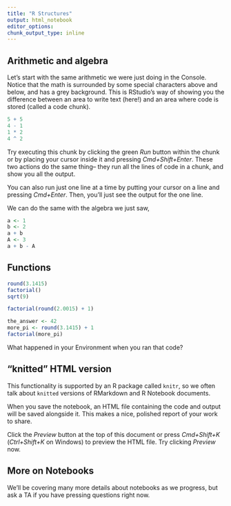 ```yaml
---
title: "R Structures"
output: html_notebook
editor_options: 
chunk_output_type: inline
---
```


## Arithmetic and algebra

Let's start with the same arithmetic we were just doing in the Console. Notice that the math is surrounded by some special characters above and below, and has a grey background. This is RStudio's way of showing you the difference between an area to write text (here!) and an area where code is stored (called a code chunk).

```r
5 + 5
4 - 1
1 * 2
4 ^ 2
```

Try executing this chunk by clicking the green *Run* button within the chunk or by placing your cursor inside it and pressing *Cmd+Shift+Enter*. These two actions do the same thing-- they run all the lines of code in a chunk, and show you all the output.

You can also run just one line at a time by putting your cursor on a line and pressing *Cmd+Enter*. Then, you'll just see the output for the one line.

We can do the same with the algebra we just saw,

```r
a <- 1
b <- 2
a + b
A <- 3
a + b - A
```

## Functions

```r
round(3.1415)
factorial()
sqrt(9)

factorial(round(2.0015) + 1)
```

```r
the_answer <- 42
more_pi <- round(3.1415) + 1
factorial(more_pi)
```

What happened in your Environment when you ran that code?

## "knitted" HTML version

This functionality is supported by an R package called `knitr`, so we often talk about `knitted` versions of RMarkdown and R Notebook documents.

When you save the notebook, an HTML file containing the code and output will be saved alongside it. This makes a nice, polished report of your work to share.

Click the *Preview* button at the top of this document or press *Cmd+Shift+K* (*Ctrl+Shift+K* on Windows) to preview the HTML file. Try clicking *Preview* now.

## More on Notebooks

We'll be covering many more details about notebooks as we progress, but ask a TA if you have pressing questions right now.
